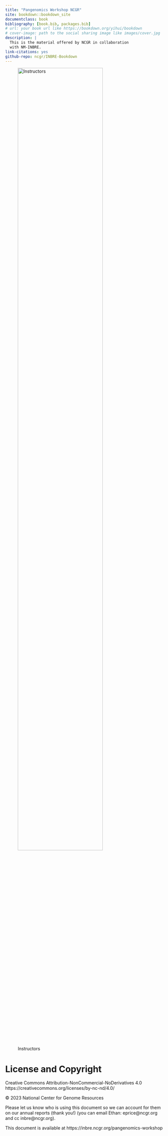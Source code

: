```yaml
---
title: "Pangenomics Workshop NCGR"
site: bookdown::bookdown_site
documentclass: book
bibliography: [book.bib, packages.bib]
# url: your book url like https://bookdown.org/yihui/bookdown
# cover-image: path to the social sharing image like images/cover.jpg
description: |
  This is the material offered by NCGR in collaboration
  with NM-INBRE.
link-citations: yes
github-repo: ncgr/INBRE-Bookdown
---
```


![Instructors](./Figures/JoannAlan.png){width=80%}

# License and Copyright

Creative Commons Attribution-NonCommercial-NoDerivatives 4.0
https://creativecommons.org/licenses/by-nc-nd/4.0/

© 2023 National Center for Genome Resources

Please let us know who is using this document so we can account for them on our annual reports (thank you!) (you can email Ethan: eprice\@ncgr.org and cc inbre\@ncgr.org).

This document is available at https://inbre.ncgr.org/pangenomics-workshop
